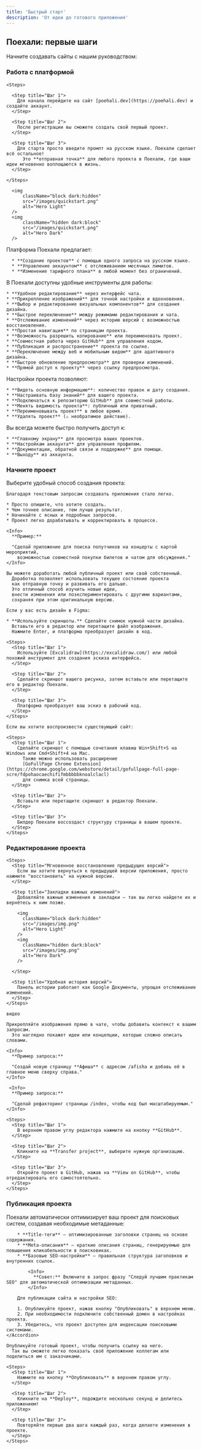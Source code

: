 ```yaml
---
title: 'Быстрый старт'
description: 'От идеи до готового приложения'
---
```


## Поехали: первые шаги

Начните создавать сайты с нашим руководством:

### Работа с платформой

<AccordionGroup>
  <Accordion title="Создать первый проект">

    <Steps>

      <Step title="Шаг 1">
        Для начала перейдите на сайт [poehali.dev](https://poehali.dev) и создайте аккаунт.
      </Step>

      <Step title="Шаг 2">
        После регистрации вы сможете создать свой первый проект.
      </Step>

      <Step title="Шаг 3">
        Для старта просто введите промпт на русском языке. Поехали сделает всё остальное!
          Это **отправная точка** для любого проекта в Поехали, где ваши идеи мгновенно воплощаются в жизнь.
      </Step>

    </Steps>

      <img
          className="block dark:hidden"
          src="/images/quickstart.png"
          alt="Hero Light"
      />
      <img
          className="hidden dark:block"
          src="/images/quickstart.png"
          alt="Hero Dark"
      />

  </Accordion>

  <Accordion title="Основные функции">
      Платформа Поехали предлагает:

      * **Создание проектов** с помощью одного запроса на русском языке.
      * **Управление аккаунтом** с отслеживанием месячных лимитов.
      * **Изменение тарифного плана** в любой момент без ограничений.
  </Accordion>

  <Accordion title="Возможности редактора">
    В Поехали доступны удобные инструменты для работы:

    * **Удобное редактирование** через интерфейс чата.
    * **Прикрепление изображений** для точной настройки и вдохновения.
    * **Выбор и редактирование визуальных компонентов** для создания дизайна.
    * **Быстрое переключение** между режимами редактирования и чата.
    * **Отслеживание изменений** через историю версий с возможностью восстановления.
    * **Простая навигация** по страницам проекта.
    * **Возможность разрешить копирование** или переименовать проект.
    * **Совместная работа через GitHub** для управления кодом.
    * **Публикация и распространение** проекта по ссылке.
    * **Переключение между веб и мобильным видом** для адаптивного дизайна.
    * **Быстрое обновление предпросмотра** для проверки изменений.
    * **Прямой доступ к проекту** через ссылку предпросмотра.
  </Accordion>

  <Accordion title="Настройки проекта">
    Настройки проекта позволяют:

    * **Видеть основную информацию**: количество правок и дату создания.
    * **Настраивать базу знаний** для вашего проекта.
    * **Подключаться к репозиторию GitHub** для совместной работы.
    * **Менять видимость проекта**: публичный или приватный.
    * **Переименовывать проект** в любое время.
    * **Удалять проект** (⚠️ необратимое действие).
  </Accordion>

  <Accordion title="Быстрый доступ к проекту">
    Вы всегда можете быстро получить доступ к:

    * **Главному экрану** для просмотра ваших проектов.
    * **Настройкам аккаунта** для управления профилем.
    * **Документации, обратной связи и поддержке** для помощи.
    * **Выходу** из аккаунта.
  </Accordion>
</AccordionGroup>

### Начните проект

Выберите удобный способ создания проекта:

<AccordionGroup>
  <Accordion title="Запрос">

    Благодаря текстовым запросам создавать приложения стало легко.

    * Просто опишите, что хотите создать.
    * Чем точнее описание, тем лучше результат.
    * Начинайте с ясных и подробных запросов.
    * Проект легко дорабатывать и корректировать в процессе.

    <Info>
      **Пример:**

      "Сделай приложение для поиска попутчиков на концерты с картой мероприятий,
        возможностью совместной покупки билетов и чатом для обсуждения."
    </Info>

  </Accordion>

  <Accordion title="Доработка существующего проекта">

    Вы можете доработать любой публичный проект или свой собственный.
      Доработка позволяет использовать текущее состояние проекта
      как отправную точку и развивать его дальше.
      Это отличный способ изучить новые идеи,
      внести изменения или поэкспериментировать с другими вариантами,
      сохраняя при этом оригинальную версию.

  </Accordion>

  <Accordion title="Использование Figma">

    Если у вас есть дизайн в Figma:

    * **Используйте скриншоты.** Сделайте снимок нужной части дизайна.
      Вставьте его в редактор или перетащите файл изображения.
      Нажмите Enter, и платформа преобразует дизайн в код.

  </Accordion>

  <Accordion title="Использование эскиза">

    <Steps>
      <Step title="Шаг 1">
        Используйте [Excalidraw](https://excalidraw.com/) или любой похожий инструмент для создания эскиза интерфейса.
      </Step>

      <Step title="Шаг 2">
        Сделайте скриншот вашего рисунка, затем вставьте или перетащите его в редактор Поехали.
      </Step>

      <Step title="Шаг 3">
        Платформа преобразует ваш эскиз в рабочий код.
      </Step>
    </Steps>

  </Accordion>

  <Accordion title="Клонирование приложения">

    Если вы хотите воспроизвести существующий сайт:

    <Steps>
      <Step title="Шаг 1">
        Сделайте скриншот с помощью сочетания клавиш Win+Shift+S на Windows или Cmd+Shift+4 на Mac.
          Также можно использовать расширение
          [GoFullPage Chrome Extension](https://chrome.google.com/webstore/detail/gofullpage-full-page-scre/fdpohaocaechififmbbbbbknoalclacl)
          для снимка всей страницы.
      </Step>

      <Step title="Шаг 2">
        Вставьте или перетащите скриншот в редактор Поехали.
      </Step>

      <Step title="Шаг 3">
        Билдер Поехали воссоздаст структуру страницы в вашем проекте.
      </Step>
    </Steps>

  </Accordion>
</AccordionGroup>

### Редактирование проекта

<AccordionGroup>
  <Accordion title="Добавить пользовательскую базу знаний к проекту?">
  </Accordion>

  <Accordion title="Интерактивное редактирование?">
  </Accordion>

  <Accordion title="Отменить изменение">

    <Steps>
      <Step title="Мгновенное восстановление предыдущих версий">
        Если вы хотите вернуться к предыдущей версии приложения, просто нажмите "восстановить" на нужной версии.
      </Step>

      <Step title="Закладки важных изменений">
        Добавляйте важные изменения в закладки — так вы легко найдете их и вернётесь к ним позже.

        <img
          className="block dark:hidden"
          src="/images/img.png"
          alt="Hero Light"
        />
        <img
          className="hidden dark:block"
          src="/images/img.png"
          alt="Hero Dark"
        />

      </Step>

      <Step title="Удобная история версий">
        Панель истории работает как Google Документы, упрощая отслеживание изменений.
      </Step>
    </Steps>

  </Accordion>

  <Accordion title="Добавить анимацию с помощью 21st dev">

    видео

  </Accordion>

  <Accordion title="Добавить изображения к запросу">

    Прикрепляйте изображения прямо в чате, чтобы добавить контекст к вашим запросам.
      Это наглядно покажет идеи или концепции, которые сложно описать словами.

  </Accordion>

  <Accordion title="Добавить новую страницу в проект">

    <Info>
      **Пример запроса:**

      "Создай новую страницу **Афиша** с адресом /afisha и добавь её в главное меню сверху справа."
    </Info>

  </Accordion>

  <Accordion title="Улучшить код">

     <Info>
      **Пример запроса:**

      "Сделай рефакторинг страницы /index, чтобы код был масштабируемым."
    </Info>

  </Accordion>

  <Accordion title="Подключиться к GitHub">

    <Steps>
      <Step title="Шаг 1">
        В верхнем правом углу редактора нажмите на кнопку **GitHub**.
      </Step>

      <Step title="Шаг 2">
        Кликните на **Transfer project**, выберите нужную организацию.
      </Step>

      <Step title="Шаг 3">
        Откройте проект в GitHub, нажав на **View on GitHub**, чтобы отредактировать его самостоятельно.
      </Step>
    </Steps>

  </Accordion>
</AccordionGroup>

### Публикация проекта

<AccordionGroup>
    <Accordion title="Настройка SEO">
        Поехали автоматически оптимизирует ваш проект для поисковых систем, создавая необходимые метаданные:

        * **Title-теги** – оптимизированные заголовки страниц на основе содержания.
        * **Meta-описания** – краткие описания страниц, генерируемые для повышения кликабельности в поисковиках.
        * **Базовые SEO-настройки** – правильная структура заголовков и внутренних ссылок.

            <Info>
              **Совет:** Включите в запрос фразу "Следуй лучшим практикам SEO" для автоматической оптимизации метаданных.
            </Info>

        Для публикации сайта и настройки SEO:

        1. Опубликуйте проект, нажав кнопку "Опубликовать" в верхнем меню.
        2. При необходимости подключите собственный домен в настройках проекта.
        3. Убедитесь, что проект доступен для индексации поисковыми системами.
    </Accordion>

  <Accordion title="Подключение собственного домена">
  </Accordion>

  <Accordion title="Публикация проекта">

    Опубликуйте готовый проект, чтобы получить ссылку на него.
      Так вы сможете легко показать своё приложение коллегам или поделиться им с заказчиками.

    <Steps>
      <Step title="Шаг 1">
        Нажмите на кнопку **Опубликовать** в верхнем правом углу.
      </Step>

      <Step title="Шаг 2">
        Кликните на **Deploy**, подождите несколько секунд и делитесь приложением!
      </Step>

      <Step title="Шаг 3">
        Повторяйте первые два шага каждый раз, когда делаете изменения в проекте.
      </Step>
    </Steps>

  </Accordion>
</AccordionGroup>